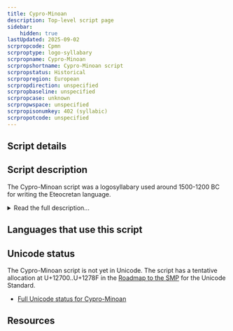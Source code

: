 ```yaml
---
title: Cypro-Minoan
description: Top-level script page
sidebar:
    hidden: true
lastUpdated: 2025-09-02
scrpropcode: Cpmn
scrproptype: logo-syllabary
scrpropname: Cypro-Minoan
scrpropshortname: Cypro-Minoan script
scrpropstatus: Historical
scrpropregion: European
scrpropdirection: unspecified
scrpropbaseline: unspecified
scrpropcase: unknown
scrpropwspace: unspecified
scrpropisonumkey: 402 (syllabic)
scrpropotcode: unspecified
---
```



## Script details

<ScriptDetails />

## Script description

The Cypro-Minoan script was a logosyllabary used around 1500-1200 BC for writing the Eteocretan language.

<details>
<summary>Read the full description...</summary>The name of the script reflects the possibilities that it derived from a Minoan script and is ancestral to the [Cypriot](/scrlang/scripts/cprt) script.
</details>

## Languages that use this script

<WsList script='Cpmn' wsMax='5' />

## Unicode status

The Cypro-Minoan script is not yet in Unicode. The script has a tentative allocation at U+12700..U+1278F in the [Roadmap to the SMP](http://www.unicode.org/roadmaps/smp/) for the Unicode Standard.

- [Full Unicode status for Cypro-Minoan](/scrlang/unicode/cpmn-unicode.md)



## Resources

<ScriptResources detailSummary='seemore' />

